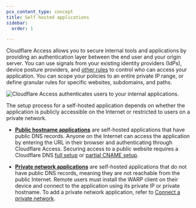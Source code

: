 ```yaml
---
pcx_content_type: concept
title: Self-hosted applications
sidebar:
  order: 1

---
```



Cloudflare Access allows you to secure internal tools and applications by providing an authentication layer between the end user and your origin server. You can use signals from your existing identity providers (IdPs), device posture providers, and [other rules](/cloudflare-one/policies/access/#selectors) to control who can access your application. You can scope your policies to an entire private IP range, or define granular rules for specific websites, subdomains, and paths.

![Cloudflare Access authenticates users to your internal applications.](~/assets/images/cloudflare-one/applications/network-diagram.png)

The setup process for a self-hosted application depends on whether the application is publicly accessible on the Internet or restricted to users on a private network.

- [**Public hostname applications**](/cloudflare-one/applications/configure-apps/self-hosted-apps/public-hostname-app/) are self-hosted applications that have public DNS records. Anyone on the Internet can access the application by entering the URL in their browser and authenticating through Cloudflare Access. Securing access to a public website requires a Cloudflare DNS [full setup](/dns/zone-setups/full-setup/) or [partial CNAME setup](/dns/zone-setups/partial-setup/).

- [**Private network applications**](/cloudflare-one/connections/connect-networks/private-net/) are self-hosted applications that do not have public DNS records, meaning they are not reachable from the public Internet. Remote users must install the WARP client on their device and connect to the application using its private IP or private hostname. To add a private network application, refer to [Connect a private network](/cloudflare-one/connections/connect-networks/private-net/cloudflared/).